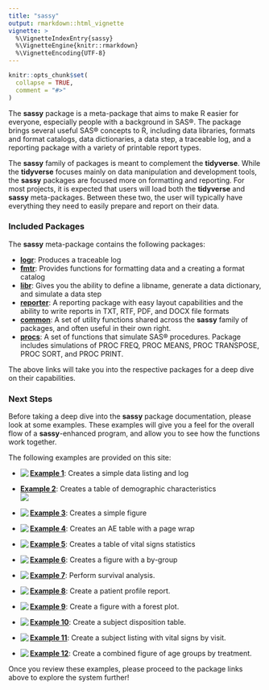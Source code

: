 ```yaml
---
title: "sassy"
output: rmarkdown::html_vignette
vignette: >
  %\VignetteIndexEntry{sassy}
  %\VignetteEngine{knitr::rmarkdown}
  %\VignetteEncoding{UTF-8}
---
```


```r
knitr::opts_chunk$set(
  collapse = TRUE,
  comment = "#>"
)
```

The **sassy** package is a meta-package that aims to make R easier for
everyone, especially people with a background in SAS®.
The package brings several useful SAS® concepts to R, including
data libraries, formats and format catalogs, data dictionaries, a data step,
a traceable log, and a reporting package with a variety of printable report types.

The **sassy** family of packages is meant to complement the 
**tidyverse**.  While the **tidyverse** focuses mainly on data manipulation
and development tools, the **sassy** packages are focused more on 
formatting and reporting. For most projects, it is expected that users will 
load both the **tidyverse** and **sassy** meta-packages.  Between these two, 
the user will typically have everything they need to easily prepare and 
report on their data.  

### Included Packages
The **sassy** meta-package contains the following packages:

* **[logr](https://logr.r-sassy.org)**: Produces a traceable log
* **[fmtr](https://fmtr.r-sassy.org)**: Provides functions for formatting 
data and a creating a format catalog
* **[libr](https://libr.r-sassy.org)**: Gives you the ability to define a 
libname, generate a data dictionary, and simulate a data step
* **[reporter](https://reporter.r-sassy.org)**: A reporting package with easy 
layout capabilities and the 
ability to write reports in TXT, RTF, PDF, and DOCX file formats
* **[common](https://common.r-sassy.org)**: A set of utility functions
shared across the **sassy** family of packages, and often 
useful in their own right. 
* **[procs](https://procs.r-sassy.org)**: A set of functions that simulate
SAS® procedures.  Package includes simulations of PROC FREQ, PROC MEANS,
PROC TRANSPOSE, PROC SORT, and PROC PRINT.

The above links will take you into the respective packages for a deep
dive on their capabilities.  

### Next Steps
Before taking a deep dive into the **sassy** package documentation, please
look at some examples. These examples will give you a feel for the overall
flow of a **sassy**-enhanced program, and allow you to see how the functions 
work together.

The following examples are provided on this site:

* **[Example 1](sassy-listing.html)**: 
Creates a simple data listing and log
<a href="sassy-listing.html">
 <img src="../man/images/listing.png" align="left" />
 </a>
<br>

* **[Example 2](sassy-dm.html)**: 
Creates a table of demographic characteristics  
<a href="sassy-dm.html">
<img src="../man/images/dm.png" align="left" />
</a>
<br>

* **[Example 3](sassy-figure.html)**: 
Creates a simple figure
<a href="sassy-figure.html">
<img src="../man/images/dm_fig1.png" align="left" />
</a>
<br>

* **[Example 4](sassy-ae.html)**: 
Creates an AE table with a page wrap
<a href="sassy-ae.html">
<img src="../man/images/ae1.png" align="left" />
</a>
<br>

* **[Example 5](sassy-vs.html)**: 
Creates a table of vital signs statistics
<a href="sassy-vs.html">
<img src="../man/images/vital_signs.png" align="left" />
</a>
<br>

* **[Example 6](sassy-figureby.html)**: 
Creates a figure with a by-group
<a href="sassy-figureby.html">
<img src="../man/images/vs_pg1.png" align="left" />
</a>
<br>

* **[Example 7](sassy-survival.html)**: 
Perform survival analysis.
<a href="sassy-survival.html">
<img src="../man/images/survival2.png" align="left" />
</a>
<br>

* **[Example 8](sassy-profile.html)**: 
Create a patient profile report.
<a href="sassy-profile.html">
<img src="../man/images/profile.png" align="left" />
</a>
<br>

* **[Example 9](sassy-forest.html)**: 
Create a figure with a forest plot.
<a href="sassy-forest.html">
<img src="../man/images/forest.png" align="left" />
</a>
<br>

* **[Example 10](sassy-ds.html)**: 
Create a subject disposition table.
<a href="sassy-ds.html">
<img src="../man/images/disposition.png" align="left" />
</a>
<br>

* **[Example 11](sassy-plisting.html)**: 
Create a subject listing with vital signs by visit.
<a href="sassy-plisting.html">
<img src="../man/images/plisting.png" align="left" />
</a>
<br>

* **[Example 12](sassy-pfigure.html)**: 
Create a combined figure of age groups by treatment.
<a href="sassy-pfigure.html">
<img src="../man/images/pfigure.png" align="left" />
</a>
<br>


Once you review these examples, please proceed to the package links above to
explore the system further!


